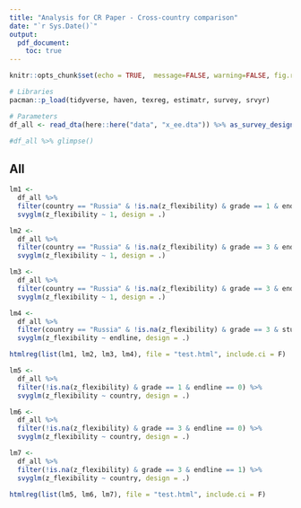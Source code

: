 ```yaml
---
title: "Analysis for CR Paper - Cross-country comparison"
date: "`r Sys.Date()`"
output: 
  pdf_document:
    toc: true
---
```


```r
knitr::opts_chunk$set(echo = TRUE,  message=FALSE, warning=FALSE, fig.retina = 4)
```

```r
# Libraries
pacman::p_load(tidyverse, haven, texreg, estimatr, survey, srvyr)

# Parameters
df_all <- read_dta(here::here("data", "x_ee.dta")) %>% as_survey_design(univcode, weights = sw_f)

#df_all %>% glimpse()
```


## All

```r
lm1 <-
  df_all %>%
  filter(country == "Russia" & !is.na(z_flexibility) & grade == 1 & endline == 0 & stu_merge != 2) %>% 
  svyglm(z_flexibility ~ 1, design = .)

lm2 <-
  df_all %>%
  filter(country == "Russia" & !is.na(z_flexibility) & grade == 3 & endline == 0 & stu_merge != 2) %>% 
  svyglm(z_flexibility ~ 1, design = .)

lm3 <-
  df_all %>%
  filter(country == "Russia" & !is.na(z_flexibility) & grade == 3 & endline == 1 & stu_merge != 1) %>% 
  svyglm(z_flexibility ~ 1, design = .)

lm4 <-
  df_all %>% 
  filter(country == "Russia" & !is.na(z_flexibility) & grade == 3 & stu_merge == 3) %>% 
  svyglm(z_flexibility ~ endline, design = .)

htmlreg(list(lm1, lm2, lm3, lm4), file = "test.html", include.ci = F)
```



```r
lm5 <-
  df_all %>%
  filter(!is.na(z_flexibility) & grade == 1 & endline == 0) %>% 
  svyglm(z_flexibility ~ country, design = .)

lm6 <-
  df_all %>%
  filter(!is.na(z_flexibility) & grade == 3 & endline == 0) %>% 
  svyglm(z_flexibility ~ country, design = .)

lm7 <-
  df_all %>%
  filter(!is.na(z_flexibility) & grade == 3 & endline == 1) %>% 
  svyglm(z_flexibility ~ country, design = .)

htmlreg(list(lm5, lm6, lm7), file = "test.html", include.ci = F)
```










